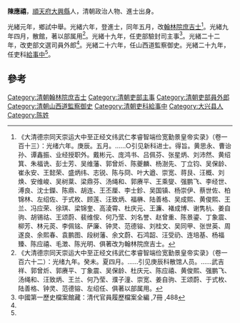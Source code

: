 '''陳應禧'''，[[順天府|順天府]][[大兴县_(金朝)|大興縣]]人，清朝政治人物、進士出身。

光緒元年，鄉試中舉。光緒六年，登進士，同年五月，改[[翰林院|翰林院]][[庶吉士|庶吉士]]<ref>《大清德宗同天崇运大中至正经文纬武仁孝睿智端俭宽勤景皇帝实录》（卷一百十三）：光绪六年。庚辰。五月。……○引见新科进士。得旨。黄思永、曹诒孙、谭鑫振、业经授职外。戴彬元、庞鸿书、吕佩芬、张星炳、刘沛然、黄绍箕、朱福诜、彭士芳、吴维藩、郭曾炘、陈夔麟、杨澍先、丁立钧、吴保龄、崔永安、王懿荣、盛炳纬、志锐、陈与冏、叶大遒、崇宽、蒋艮、汪概、刘焕、安维峻、吴树棻、梁鼎芬、汤绳和、郭赓平、王乘燮、强鹏飞、李经世、溥良、沈士鑅、陈鼎、胡连、王丕厘、李士鉁、吴国镇、杨崇伊、蔡世佐、柏锦林、左绍佐、于式枚、顾莲、汪致炳、福楙、陆善格、吴成熙、黄俊熙、王兰、冯应荣、徐琪、梁锦奎、高淩霄、杜庆元、王濂、褚成博、谢隽杭、姜自驹、胡锡祜、王颂蔚、裴维侒、何乃莹、刘名誉、赵曾重、陈景鎏、丁象震、柳芳、林元菼、李佩铭、萨廉、钟灵、范德镕、刘桂文、吴同甲、张世英、周遂良、余熙春、袁鹏图、段树藩、余文蔚、石鸿韶、汪受礽、连培基、杨福臻、陈应禧、毛澂、陈光明、俱著改为翰林院庶吉士。</ref>。光緒九年四月，散館，著以部属用<ref>《大清德宗同天崇运大中至正经文纬武仁孝睿智端俭宽勤景皇帝实录》（卷一百六十二）：光绪九年。癸未。夏四月。……引见庚辰科散馆人员。……武吉祥、郭曾炘、郭赓平、丁象震、吴保龄、杜庆元、陈应禧、黄俊熙、强鹏飞、汤绳和、汪致炳、王兰、何乃莹、濮子潼、崇宽、姜自驹、王颂蔚、于式枚、陆善格、钟灵、范德镕、左绍任、俱著以部属用。</ref>。光緒十九年，任吏部驗封司主事<ref name="#1">中國第一歷史檔案館藏：清代官員履歷檔案全編 ,7冊 ,488</ref>。光緒二十二年，改吏部文選司員外郎<ref name="#1"/>。光緒二十六年，任山西道監察御史。光緒二十九年，任吏科[[給事中|給事中]]<ref name="#1"/>。

==參考==
{{reflist|2}}
{{清朝官员小作品}}
{{光緒六年庚辰科殿試金榜}}

[[Category:清朝翰林院庶吉士|Category:清朝翰林院庶吉士]]
[[Category:清朝吏部主事|Category:清朝吏部主事]]
[[Category:清朝吏部員外郎|Category:清朝吏部員外郎]]
[[Category:清朝山西道監察御史|Category:清朝山西道監察御史]]
[[Category:清朝吏科給事中|Category:清朝吏科給事中]]
[[Category:大兴县人|Category:大兴县人]]
[[Category:陈姓|Category:陈姓]]